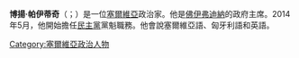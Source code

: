 {{expand|time=2015-12-12T08:54:05+00:00}}
'''博揚·帕伊蒂奇'''（{{lang-sr|Бојан Пајти}}；{{bd|1970年|5月2日}}）是一位[[塞爾維亞|塞爾維亞]]政治家。他是[[佛伊弗迪納|佛伊弗迪納]]的政府主席。2014年5月，他開始擔任[[民主黨_(塞爾維亞)|民主黨]]黨魁職務。他會說塞爾維亞語、匈牙利語和英語。
[[Category:塞爾維亞政治人物|Category:塞爾維亞政治人物]]